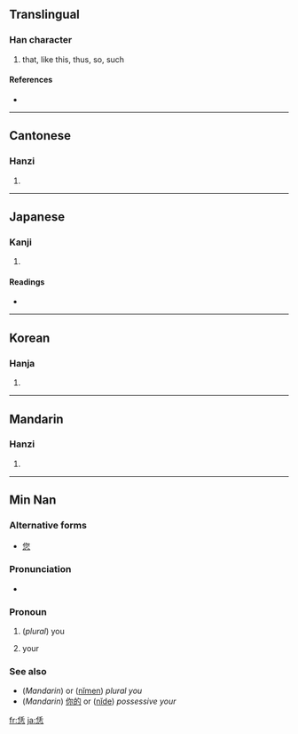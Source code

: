 ==Translingual==

===Han character===
{{Han char|rn=61|rad=心|as=06|sn=10|four=2233<sub>1</sub>|canj=人土心 (OGP)}}

# that, like this, thus, so, such

====References====
* {{Han ref|kx=0383.160|dkj=10518|dj=0713.070|hdz=42291.030|uh=6041|ud=24641|bh=D1A1|bd=53665}}

----

==Cantonese==

===Hanzi===
{{yue-hanzi|jyut=|y=yam6}}

# {{defn|Cantonese}}

----

==Japanese==

===Kanji===
{{ja-kanji|grade=|rs=心06}}

# {{defn|Japanese}}

====Readings====
* {{ja-readings|on=[[いん]] (in), [[じん]] (jin), [[にん]] (nin)|kun=[[おもう]] (omou)}}

----

==Korean==

===Hanja===
{{ko-hanja|hangeul=임|eumhun=|rv=im|mr=im|y=im}}

# {{defn|Korean}}

----

==Mandarin==

===Hanzi===
{{cmn-hanzi|pin=[[móu]] ([[mou2]]), [[rèn]] ([[ren4]])|wg=mou<sup>2</sup>, jen<sup>4</sup>}}

# {{defn|Mandarin}}

----

==Min Nan==

===Alternative forms===
* [[您]]

===Pronunciation===
* {{IPA|[ lɪn˥˧ ]}}

===Pronoun===
{{nan-pronoun|ts|poj=lín|pojt=lin2|rs=心06}}

# (''plural'') you
# {{possessive|lang=nan}} your

===See also===
* (''Mandarin'') {{zh-ts|你們|你们}} or ([[nǐmen]]) ''plural you''
* (''Mandarin'') [[你的]] or ([[nǐde]]) ''possessive your''

[[fr:恁]]
[[ja:恁]]